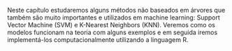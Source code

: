 

Neste capítulo estudaremos alguns métodos não baseados em árvores que também são muito importantes e utilizados em machine learning: Support Vector Machine (SVM) e K-Nearest Neighbors (KNN). Veremos como os modelos funcionam na teoria com alguns exemplos e em seguida iremos implementá-los computacionalmente utilizando a linguagem R.